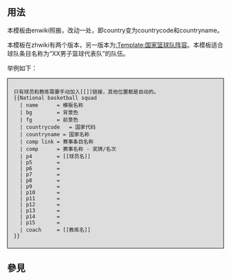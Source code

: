 <includeonly><!-- 在這裡加入模板的保護標識 --></includeonly><noinclude>{{template doc page viewed directly}}</noinclude>
<!-- 在本行下編輯模板說明 -->

== 用法 ==
本模板由enwiki照搬，改动一处，即country变为countrycode和countryname。

本模板在zhwiki有两个版本，另一版本为[[:Template:国家篮球队阵容]]。本模板适合球队条目名称为“XX男子篮球代表队”的队伍。

举例如下：

<div style="background:#dddddd; border:1px solid black; padding:0.5em 1em 0.5em 1em;">
<pre>
只有球员和教练需要手动加入[[]]链接，其他位置都是自动的。
{{National basketball squad
  | name      = 模板名称
  | bg        = 背景色
  | fg        = 前景色
  | countrycode   = 国家代码
  | countryname = 国家名称
  | comp link = 赛事条目名称
  | comp      = 赛事名称 - 奖牌/名次
  | p4        = [[球员名]]
  | p5        =  
  | p6        = 
  | p7        = 
  | p8        =  
  | p9        = 
  | p10       = 
  | p11       =
  | p12       = 
  | p13       =  
  | p14       = 
  | p15       = 
  | coach     = [[教练名]]
}}
</pre>
</div>

== 參見 ==

<includeonly>
<!-- 本行下加入模板的分類 -->

<!-- 本行下加入模板的跨語言鏈接 -->

</includeonly>
